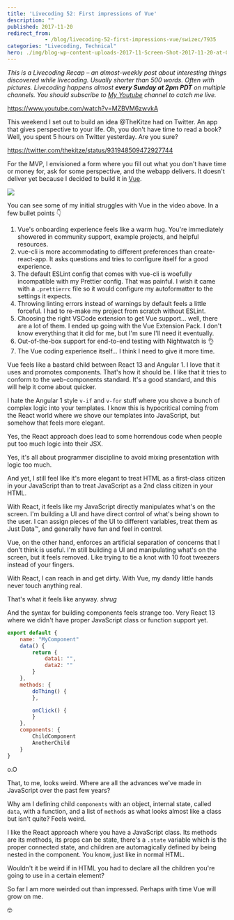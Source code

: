 ```yaml
---
title: 'Livecoding 52: First impressions of Vue'
description: ""
published: 2017-11-20
redirect_from: 
            - /blog/livecoding-52-first-impressions-vue/swizec/7935
categories: "Livecoding, Technical"
hero: ./img/blog-wp-content-uploads-2017-11-Screen-Shot-2017-11-20-at-09.16.40.png
---
```

_This is a Livecoding Recap – an almost-weekly post about interesting things discovered while livecoding. Usually shorter than 500 words. Often with pictures. Livecoding happens almost **every Sunday at 2pm PDT** on multiple channels. You should subscribe to [My Youtube](https://www.youtube.com/TheSwizec) channel to catch me live._

https://www.youtube.com/watch?v=MZBVM6zwvkA

This weekend I set out to build an idea @TheKitze had on Twitter. An app that gives perspective to your life. Oh, you don&#x27;t have time to read a book? Well, you spent 5 hours on Twitter yesterday. Are you sure?

https://twitter.com/thekitze/status/931948509472927744

For the MVP, I envisioned a form where you fill out what you don&#x27;t have time or money for, ask for some perspective, and the webapp delivers. It doesn&#x27;t deliver yet because I decided to build it in [Vue](https://vuejs.org/).

![](./img/blog-wp-content-uploads-2017-11-Screen-Shot-2017-11-20-at-09.16.40.png)

You can see some of my initial struggles with Vue in the video above. In a few bullet points 👇

1. Vue&#x27;s onboarding experience feels like a warm hug. You&#x27;re immediately showered in community support, example projects, and helpful resources.
2. vue-cli is more accommodating to different preferences than create-react-app. It asks questions and tries to configure itself for a good experience.
3. The default ESLint config that comes with vue-cli is woefully incompatible with my Prettier config. That was painful. I wish it came with a `.prettierrc` file so it would configure my autoformatter to the settings it expects.
4. Throwing linting errors instead of warnings by default feels a little forceful. I had to re-make my project from scratch without ESLint.
5. Choosing the right VSCode extension to get Vue support… well, there are a lot of them. I ended up going with the Vue Extension Pack. I don&#x27;t know everything that it did for me, but I&#x27;m sure I&#x27;ll need it eventually.
6. Out-of-the-box support for end-to-end testing with Nightwatch is 👌
7. The Vue coding experience itself… I think I need to give it more time.

Vue feels like a bastard child between React 13 and Angular 1. I love that it uses and promotes components. That&#x27;s how it should be. I like that it tries to conform to the web-components standard. It&#x27;s a good standard, and this will help it come about quicker.

I hate the Angular 1 style `v-if` and `v-for` stuff where you shove a bunch of complex logic into your templates. I know this is hypocritical coming from the React world where we shove our templates into JavaScript, but somehow that feels more elegant.

Yes, the React approach does lead to some horrendous code when people put too much logic into their JSX.

Yes, it&#x27;s all about programmer discipline to avoid mixing presentation with logic too much.

And yet, I still feel like it&#x27;s more elegant to treat HTML as a first-class citizen in your JavaScript than to treat JavaScript as a 2nd class citizen in your HTML.

With React, it feels like my JavaScript directly manipulates what&#x27;s on the screen. I&#x27;m building a UI and have direct control of what&#x27;s being shown to the user. I can assign pieces of the UI to different variables, treat them as Just Data™, and generally have fun and feel in control.

Vue, on the other hand, enforces an artificial separation of concerns that I don&#x27;t think is useful. I&#x27;m still building a UI and manipulating what&#x27;s on the screen, but it feels removed. Like trying to tie a knot with 10 foot tweezers instead of your fingers.

With React, I can reach in and get dirty. With Vue, my dandy little hands never touch anything real.

That&#x27;s what it feels like anyway. _shrug_

And the syntax for building components feels strange too. Very React 13 where we didn&#x27;t have proper JavaScript class or function support yet.

```javascript
export default {
    name: "MyComponent"
    data() {
        return {
            data1: "",
            data2: ""
        }
    },
    methods: {
        doThing() {
        },

        onClick() {
        }
    },
    components: {
        ChildComponent
        AnotherChild
    }
}
```

o.O

That, to me, looks weird. Where are all the advances we&#x27;ve made in JavaScript over the past few years?

Why am I defining child `components` with an object, internal state, called `data`, with a function, and a list of `methods` as what looks almost like a class but isn&#x27;t quite? Feels weird.

I like the React approach where you have a JavaScript class. Its methods are its methods, its props can be state, there&#x27;s a `.state` variable which is the proper connected state, and children are automagically defined by being nested in the component. You know, just like in normal HTML.

Wouldn&#x27;t it be weird if in HTML you had to declare all the children you&#x27;re going to use in a certain element?

So far I am more weirded out than impressed. Perhaps with time Vue will grow on me.

🤓
